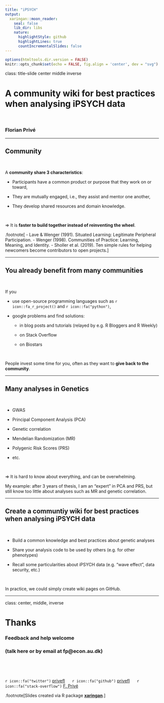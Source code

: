 ```yaml
---
title: "iPSYCH"
output:
  xaringan::moon_reader:
    seal: false
    lib_dir: libs
    nature:
      highlightStyle: github
      highlightLines: true
      countIncrementalSlides: false
---
```


```r
options(htmltools.dir.version = FALSE)
knitr::opts_chunk$set(echo = FALSE, fig.align = 'center', dev = "svg")
```

class: title-slide center middle inverse

# A community wiki for best practices<br>when analysing iPSYCH data

<br>

### Florian Privé

---

## Community

<br>

A **community share 3 characteristics**:

- Participants have a common product or purpose that they work on or toward,

- They are mutually engaged, i.e., they assist and mentor one another,

- They develop shared resources and domain knowledge.

<br>

$\Longrightarrow$ It is **faster to build together instead of reinventing the wheel**.


.footnote[
- Lave & Wenger (1991). Situated Learning: Legitimate Peripheral Participation.
- Wenger (1998). Communities of Practice: Learning, Meaning, and Identity.
- Sholler et al. (2019). Ten simple rules for helping newcomers become contributors to open projects.]

---

## You already benefit from many communities

<br>

If you

- use open-source programming languages such as `r icon::fa_r_project()` and `r icon::fa("python")`,

- google problems and find solutions:

    - in blog posts and tutorials (relayed by e.g. R Bloggers and R Weekly)
    
    - on Stack Overflow
    
    - on Biostars
    
<br>

People invest some time for you, often as they want to **give back to the community**.

---

## Many analyses in Genetics

<br>

- GWAS

- Principal Component Analysis (PCA)

- Genetic correlation 

- Mendelian Randomization (MR)

- Polygenic Risk Scores (PRS)

- etc.

<br>

$\Longrightarrow$ It is hard to know about everything, and can be overwhelming.

My example: after 3 years of thesis, I am an "expert" in PCA and PRS, but still know too little about analyses such as MR and genetic correlation.

---

## Create a communtiy wiki for best practices<br> when analysing iPSYCH data

<br>

- Build a common knowledge and best practices about genetic analyses

- Share your analysis code to be used by others (e.g. for other phenotypes)

- Recall some particularities about iPSYCH data (e.g. "wave effect", data security, etc.)

<br>

In practice, we could simply create wiki pages on GitHub.


---
class: center, middle, inverse

# Thanks

### Feedback and help welcome

### (talk here or by email at fp@econ.au.dk)

<br>

<br>

`r icon::fa("twitter")` [privefl](https://twitter.com/privefl) &nbsp;&nbsp;&nbsp;&nbsp; `r icon::fa("github")` [privefl](https://github.com/privefl) &nbsp;&nbsp;&nbsp;&nbsp; `r icon::fa("stack-overflow")` [F. Privé](https://stackoverflow.com/users/6103040/f-priv%c3%a9)

.footnote[Slides created via R package [**xaringan**](https://github.com/yihui/xaringan).]
